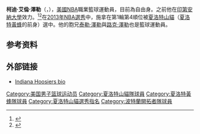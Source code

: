 {{Infobox NBA Player
| name            = 科迪·澤勒<br>Cody Zeller
| image           = Cody_Zeller_IU_Hoosiers_standout_in_Chicago_IMG_5907_(19219916823).jpg
| caption         = 施拿在印第安納大學布魯明頓校區校隊時
| position        = [[大前锋|大前锋]]/[[中锋|中锋]]
| height_ft       = 7
| height_in       = 0
| weight_lb       = 240
| league          =
| team            =自由球員
| number          = 
| nationality     = {{USA}}
| birth_date      = {{birth date and age|1992|10|5}}
| birth_place     = {{USA}}[[印第安納州|印第安納州]][[華盛頓|華盛頓]]
| high_school     = [[華盛頓高中|華盛頓高中]]（[[華盛頓|華盛頓]][[印第安納州|印第安納州]]）
| college         = [[印第安纳大学|印第安纳大学]]（2011年–2013年）
| draft_year      = 2013
| draft_round     = 1
| draft_pick      = 4
| draft_team      = [[夏洛特黃蜂|夏洛特黃蜂]]
| career_start    = 
| career_end      = 
| years1          = {{nbay|2013|start}}–{{nbay|2020|end}}
| team1           = [[夏洛特黃蜂|夏洛特黃蜂]]
| years2          = {{nbay|2021|start}}–{{nbay|2021|end}}
| team2           = [[波特兰开拓者|波特兰开拓者]]
| highlights      = 
*Second Team Consensus [[NCAA_Men's_Basketball_All-Americans|All-American]] ([[2013_NCAA_Men's_Basketball_All-Americans|2013]])
*First Team All-[[Big_Ten_Conference|Big Ten]] ([[2012–13_Big_Ten_Conference_men's_basketball_season|2013]])
*[[2011–12_Big_Ten_Conference_men's_basketball_season|2012 Big Ten]] Freshman of the Year (coaches)
*[[Indiana_Mr._Basketball|Indiana Mr. Basketball]] (2011)
| stat1label      = 
| stat1value      = 
| stat2label      = 
| stat2value      = 
| stat3label      = 
| stat3value      = 
| letter          = 
| bbr             = 
| HOF_player      = 
| FIBA_HOF_player = 
}}
'''柯迪·艾倫·澤勒'''（{{lang-en|'''Cody Allen Zeller'''}}，{{bd|1992年|10月5日}}），[[美國|美國]][[NBA|NBA]]職業籃球運動員，目前為自由身。之前他在[[印第安納大學|印第安納大學]]效力。<ref name="Givony">{{cite web|last=Givony|first=Jonathan|title=NBA Draft Prospect of the Week: Cody Zeller|url=http://www.draftexpress.com/profile/Cody-Zeller-6241/|publisher=DraftExpress|date=8 December 2011|access-date=2013-07-04|archive-date=2019-08-01|archive-url=https://web.archive.org/web/20190801024015/http://www.draftexpress.com/profile/Cody-Zeller-6241/|dead-url=no}}</ref><ref name="ESPN">{{cite news|last=O'Neil|first=Dana|title=Cody Zeller sparks Hoosiers' turnaround|url=http://espn.go.com/mens-college-basketball/story/_/id/7442851/unassuming-cody-zeller-keys-indiana-hoosiers-turnaround-college-basketball|accessdate=7 April 2012|newspaper=ESPN|date=11 January 2012|archive-date=2016-03-05|archive-url=https://web.archive.org/web/20160305035012/http://espn.go.com/mens-college-basketball/story/_/id/7442851/unassuming-cody-zeller-keys-indiana-hoosiers-turnaround-college-basketball|dead-url=no}}</ref>在[[2013年NBA選秀|2013年NBA選秀]]中，施拿在第1輪第4順位被[[夏洛特山貓|夏洛特山貓]]（[[夏洛特黃蜂|夏洛特黃蜂]]的前身）選中。他的胞兄[[泰勒·澤勒|泰勒·澤勒]]與[[路克·澤勒|路克·澤勒]]也是籃球運動員。

== 参考资料 ==
{{reflist}}

== 外部链接 ==
*[https://web.archive.org/web/20130328141234/http://www.iuhoosiers.com/sports/m-baskbl/mtt/cody_zeller_760980.html Indiana Hoosiers bio]

{{2013 NBA Draft}}

{{Authority control}}
{{DEFAULTSORT:Zeller, Cody}}
[[Category:美国男子篮球运动员|Category:美国男子篮球运动员]]
[[Category:夏洛特山貓隊球員|Category:夏洛特山貓隊球員]]
[[Category:夏洛特黃蜂隊球員|Category:夏洛特黃蜂隊球員]]
[[Category:夏洛特山貓選秀指名|Category:夏洛特山貓選秀指名]]
[[Category:波特蘭開拓者隊球員|Category:波特蘭開拓者隊球員]]